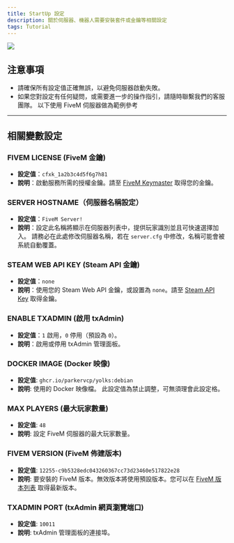 ```yaml
---
title: StartUp 設定
description: 關於伺服器、機器人需要安裝套件或金鑰等相關設定
tags: Tutorial
---
```

<img src="https://imgur.com/PJy0zld.png" />

## 注意事項
- 請確保所有設定值正確無誤，以避免伺服器啟動失敗。
- 如果您對設定有任何疑問，或需要進一步的操作指引，請隨時聯繫我們的客服團隊。
<Callout title="溫馨提醒" type="warn">以下使用 FiveM 伺服器做為範例參考</Callout>
---

## 相關變數設定

### FIVEM LICENSE (FiveM 金鑰)
- **設定值**：`cfxk_1a2b3c4d5f6g7h81`
- **說明**：啟動服務所需的授權金鑰。請至 [FiveM Keymaster](https://keymaster.fivem.net/) 取得您的金鑰。

### SERVER HOSTNAME（伺服器名稱設定）
- **設定值**：`FiveM Server!`
- **說明**：設定此名稱將顯示在伺服器列表中，提供玩家識別並且可快速選擇加入。
<Callout title="重要提示" type="warn">請務必在此處修改伺服器名稱，若在 `server.cfg` 中修改，名稱可能會被系統自動覆蓋。</Callout>

### STEAM WEB API KEY (Steam API 金鑰)
- **設定值**：`none`
- **說明**：使用您的 Steam Web API 金鑰，或設置為 `none`。請至 [Steam API Key](https://steamcommunity.com/dev/apikey) 取得金鑰。

### ENABLE TXADMIN (啟用 txAdmin)
- **設定值**：`1` 啟用，`0` 停用（預設為 `0`）。
- **說明**：啟用或停用 txAdmin 管理面板。

### DOCKER IMAGE (Docker 映像)
- **設定值**: `ghcr.io/parkervcp/yolks:debian`
- **說明**: 使用的 Docker 映像檔。
<Callout title="重要提示" type="error">此設定值為禁止調整，可無須理會此設定格。</Callout>

### MAX PLAYERS (最大玩家數量)
- **設定值**: `48`
- **說明**: 設定 FiveM 伺服器的最大玩家數量。

### FIVEM VERSION (FiveM 佈建版本)
- **設定值**: `12255-c9b5328edc043260367cc73d23460e517822e28`
- **說明**: 要安裝的 FiveM 版本。無效版本將使用預設版本。您可以在 [FiveM 版本列表](https://runtime.fivem.net/artifacts/fivem/build_proot_linux/master/) 取得最新版本。

### TXADMIN PORT (txAdmin 網頁瀏覽端口)
- **設定值**: `10011`
- **說明**: txAdmin 管理面板的連接埠。
